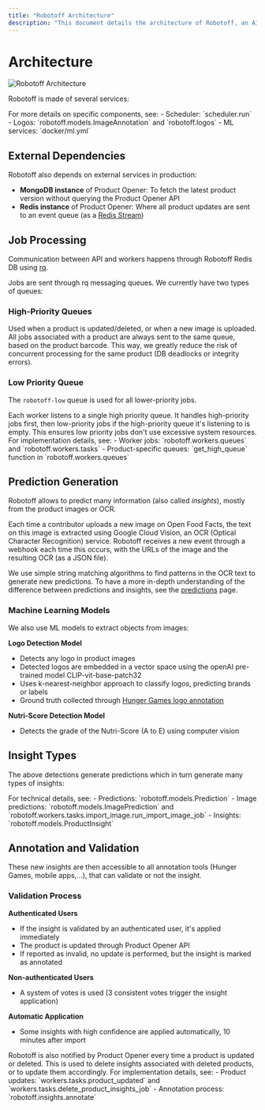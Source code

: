 ```yaml
---
title: "Robotoff Architecture"
description: "This document details the architecture of Robotoff, an AI-powered system for Open Food Facts. It covers its various services, including API, scheduler, workers, Redis, PostgreSQL, Elasticsearch, and Triton, and explains how they interact to process product data and generate insights."
---
```



# Architecture

![Robotoff Architecture](../assets/architecture.svg)

Robotoff is made of several services:

<Cards>
  <Card
    title="Public API Service"
    description="Handles external API requests and provides data access"
  />
  <Card
    title="Scheduler"
    description="Responsible for launching recurrent tasks (downloading new dataset, processing insights automatically,...)"
  />
  <Card
    title="Workers"
    description="Handle all long-lasting tasks and job processing"
  />
  <Card
    title="Redis Instance"
    description="Specific to Robotoff, used to handle locks and messaging queues"
  />
  <Card
    title="Update Listener"
    description="Listens to Product Opener events and triggers actions accordingly"
  />
  <Card
    title="PostgreSQL Database"
    description="Stores all Robotoff data (predictions, insights,...)"
  />
  <Card
    title="Elasticsearch"
    description="Single node instance used to index all logos for ANN search"
  />
  <Card
    title="Triton Instance"
    description="Serves object detection models (nutriscore, nutrition-table, universal-logo-detector)"
  />
</Cards>

<Callout type="info">
  For more details on specific components, see: - Scheduler: `scheduler.run` -
  Logos: `robotoff.models.ImageAnnotation` and `robotoff.logos` - ML services:
  `docker/ml.yml`
</Callout>

## External Dependencies

Robotoff also depends on external services in production:

- **MongoDB instance** of Product Opener: To fetch the latest product version without querying the Product Opener API
- **Redis instance** of Product Opener: Where all product updates are sent to an event queue (as a [Redis Stream](https://redis.io/docs/data-types/streams/))

## Job Processing

Communication between API and workers happens through Robotoff Redis DB using [rq](https://python-rq.org).

Jobs are sent through rq messaging queues. We currently have two types of queues:

### High-Priority Queues

Used when a product is updated/deleted, or when a new image is uploaded. All jobs associated with a product are always sent to the same queue, based on the product barcode. This way, we greatly reduce the risk of concurrent processing for the same product (DB deadlocks or integrity errors).

### Low Priority Queue

The `robotoff-low` queue is used for all lower-priority jobs.

<Callout type="info">
  Each worker listens to a single high priority queue. It handles high-priority
  jobs first, then low-priority jobs if the high-priority queue it's listening
  to is empty. This ensures low priority jobs don't use excessive system
  resources.
</Callout>

<Callout type="info">
  For implementation details, see: - Worker jobs: `robotoff.workers.queues` and
  `robotoff.workers.tasks` - Product-specific queues: `get_high_queue` function
  in `robotoff.workers.queues`
</Callout>

## Prediction Generation

Robotoff allows to predict many information (also called _insights_), mostly from the product images or OCR.

Each time a contributor uploads a new image on Open Food Facts, the text on this image is extracted using Google Cloud Vision, an OCR (Optical Character Recognition) service. Robotoff receives a new event through a webhook each time this occurs, with the URLs of the image and the resulting OCR (as a JSON file).

We use simple string matching algorithms to find patterns in the OCR text to generate new predictions. To have a more in-depth understanding of the difference between predictions and insights, see the [predictions](/docs/Robotoff/explanations/predictions) page.

### Machine Learning Models

We also use ML models to extract objects from images:

**Logo Detection Model**

- Detects any logo in product images
- Detected logos are embedded in a vector space using the openAI pre-trained model CLIP-vit-base-patch32
- Uses k-nearest-neighbor approach to classify logos, predicting brands or labels
- Ground truth collected through [Hunger Games logo annotation](https://hunger.openfoodfacts.org/logos)

**Nutri-Score Detection Model**

- Detects the grade of the Nutri-Score (A to E) using computer vision

## Insight Types

The above detections generate predictions which in turn generate many types of insights:

<Cards>
  <Card title="Labels" description="Product labels and certifications" />
  <Card title="Stores" description="Store information" />
  <Card title="Packager Codes" description="Manufacturing codes" />
  <Card title="Packaging" description="Packaging type and materials" />
  <Card title="Product Weight" description="Weight and quantity information" />
  <Card title="Expiration Date" description="Best before and use by dates" />
  <Card title="Brand" description="Brand identification" />
</Cards>

<Callout type="info">
  For technical details, see: - Predictions: `robotoff.models.Prediction` -
  Image predictions: `robotoff.models.ImagePrediction` and
  `robotoff.workers.tasks.import_image.run_import_image_job` - Insights:
  `robotoff.models.ProductInsight`
</Callout>

## Annotation and Validation

These new insights are then accessible to all annotation tools (Hunger Games, mobile apps,...), that can validate or not the insight.

### Validation Process

**Authenticated Users**

- If the insight is validated by an authenticated user, it's applied immediately
- The product is updated through Product Opener API
- If reported as invalid, no update is performed, but the insight is marked as annotated

**Non-authenticated Users**

- A system of votes is used (3 consistent votes trigger the insight application)

**Automatic Application**

- Some insights with high confidence are applied automatically, 10 minutes after import

<Callout type="info">
  Robotoff is also notified by Product Opener every time a product is updated or
  deleted. This is used to delete insights associated with deleted products, or
  to update them accordingly.
</Callout>

<Callout type="info">
  For implementation details, see: - Product updates:
  `workers.tasks.product_updated` and
  `workers.tasks.delete_product_insights_job` - Annotation process:
  `robotoff.insights.annotate`
</Callout>
